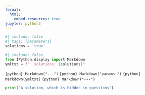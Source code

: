 ```yaml
---
format:
  html:
    embed-resources: true
jupyter: python3
---
```


```python
#| include: false
#| tags: [parameters]
solutions = 'true'
```

```python
#| include: false
from IPython.display import Markdown
ymltxt = f"  solutions: {solutions}"
```

`{python} Markdown("---")`
`{python} Markdown("params:")`
`{python} Markdown(ymltxt)`
`{python} Markdown("---")`

::: {.content-hidden unless-meta="params.solutions"}
```python
print("A solution, which is hidden in questions")
```
:::
